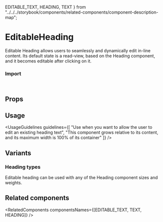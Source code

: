   EDITABLE_TEXT,
  HEADING,
  TEXT
} from "../../../storybook/components/related-components/component-description-map";

<Meta of={EditableHeadingStories} />


# EditableHeading

Editable Heading allows users to seamlessly and dynamically edit in-line content. Its default state is a read-view, based on the <StorybookLink page="Text/Heading">Heading</StorybookLink> component, and it becomes editable after clicking on it.

<Canvas of={EditableHeadingStories.Overview} />

### Import

```js
import { EditableHeading } from "@vibe/core";
```

## Props

<PropsTable />

## Usage

<UsageGuidelines
  guidelines={[
    "Use when you want to allow the user to edit an existing heading text",
    "This component grows relative to its content, and its maximum width is 100% of its container"
  ]}
/>

<TipEditableText />

## Variants

### Heading types

Editable heading can be used with any of the <StorybookLink page="Text/Heading">Heading</StorybookLink> component sizes and weights.

<Canvas of={EditableHeadingStories.Types} />

## Related components

<RelatedComponents componentsNames={[EDITABLE_TEXT, TEXT, HEADING]} />
